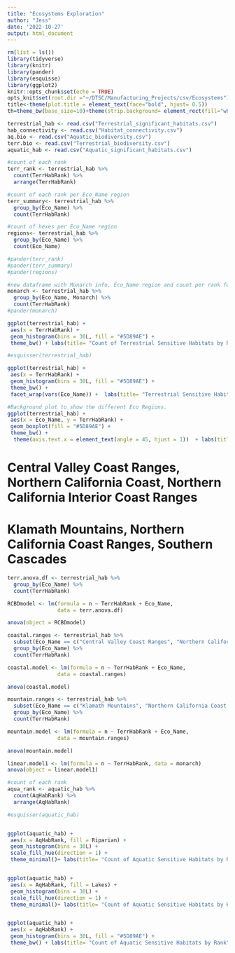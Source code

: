 ```yaml
---
title: "Ecosystems Exploration"
author: "Jess"
date: '2022-10-27'
output: html_document
---
```


```r
rm(list = ls())
library(tidyverse)
library(knitr)
library(pander)
library(esquisse)
library(ggplot2)
knitr::opts_chunk$set(echo = TRUE)
opts_knit$set(root.dir ="~/DTSC/Manufacturing_Projects/csv/Ecosystems")
title<-theme(plot.title = element_text(face="bold", hjust= 0.5))
th=theme_bw(base_size=10)+theme(strip.background= element_rect(fill="white"))
```

```r
terrestrial_hab <- read.csv("Terrestrial_significant_habitats.csv")
hab_connectivity <- read.csv("Habitat_connectivity.csv")
aq.bio <- read.csv("Aquatic_biodiversity.csv")
terr.bio <- read.csv("Terrestrial_biodiversity.csv")
aquatic_hab <- read.csv("Aquatic_significant_habitats.csv")
```


```r
#count of each rank
terr_rank <- terrestrial_hab %>% 
  count(TerrHabRank) %>% 
  arrange(TerrHabRank)

#count of each rank per Eco_Name region
terr_summary<- terrestrial_hab %>% 
  group_by(Eco_Name) %>% 
  count(TerrHabRank)

#count of hexes per Eco_Name region
regions<- terrestrial_hab %>% 
  group_by(Eco_Name) %>% 
  count(Eco_Name)

#pander(terr_rank)
#pander(terr_summary)
#pander(regions)
```


```r
#new dataframe with Monarch info, Eco_Name region and count per rank for each factor.
monarch <- terrestrial_hab %>% 
  group_by(Eco_Name, Monarch) %>% 
  count(TerrHabRank)
#pander(monarch)

```

```r
ggplot(terrestrial_hab) +
 aes(x = TerrHabRank) +
 geom_histogram(bins = 30L, fill = "#5D89AE") +
 theme_bw() + labs(title= "Count of Terrestrial Sensitive Habitats by Rank", x = "Terrestrial Sensitive Habitat Rank", y= "Count of Hexes") + title
```


```r
#esquisser(terrestrial_hab)

ggplot(terrestrial_hab) +
 aes(x = TerrHabRank) +
 geom_histogram(bins = 30L, fill = "#5D89AE") +
 theme_bw() +
 facet_wrap(vars(Eco_Name)) +  labs(title= "Terrestrial Sensitive Habitats Count by Eco-Region", x = "Terrestrial Sensitive Habitat Rank", y= "Count of Terrestrial Hexes") + title
```

```r

#Background plot to show the different Eco Regions. 
ggplot(terrestrial_hab) +
 aes(x = Eco_Name, y = TerrHabRank) +
 geom_boxplot(fill = "#5D89AE") +
 theme_bw() +
  theme(axis.text.x = element_text(angle = 45, hjust = 1))  + labs(title= "Terrestrial Sensitive Habitats by Eco-Region", x = "Eco-Region", y= "Terrestrial Sensitive Habitat Rank") + title
```
# Central Valley Coast Ranges, Northern California Coast, Northern California Interior Coast Ranges
# Klamath Mountains, Northern California Coast Ranges, Southern Cascades

```r
terr.anova.df <- terrestrial_hab %>% 
  group_by(Eco_Name) %>% 
  count(TerrHabRank)

RCBDmodel <- lm(formula = n ~ TerrHabRank + Eco_Name,
                data = terr.anova.df)

anova(object = RCBDmodel)
```

```r
coastal.ranges <- terrestrial_hab %>% 
  subset(Eco_Name == c("Central Valley Coast Ranges", "Northern California Coast", "Northern California Interior Coast Ranges")) %>% 
  group_by(Eco_Name) %>% 
  count(TerrHabRank)

coastal.model <- lm(formula = n ~ TerrHabRank + Eco_Name,
                data = coastal.ranges)

anova(coastal.model)
```

```r
mountain.ranges <- terrestrial_hab %>% 
  subset(Eco_Name == c("Klamath Mountains", "Northern California Coast Ranges", "Southern Cascades")) %>%
  group_by(Eco_Name) %>% 
  count(TerrHabRank)

mountain.model <- lm(formula = n ~ TerrHabRank + Eco_Name,
                data = mountain.ranges)

anova(mountain.model)
```



```r
linear.model1 <- lm(formula = n ~ TerrHabRank, data = monarch)
anova(object = linear.model1)
```


```r
#count of each rank
aqua_rank <- aquatic_hab %>% 
  count(AqHabRank) %>% 
  arrange(AqHabRank)

#esquisser(aquatic_hab)


ggplot(aquatic_hab) +
 aes(x = AqHabRank, fill = Riparian) +
 geom_histogram(bins = 30L) +
 scale_fill_hue(direction = 1) +
 theme_minimal()+ labs(title= "Count of Aquatic Sensitive Habitats by Rank", x = "Aquatic Sensitive Habitat Rank", y= "Count of HUC 12") + title


ggplot(aquatic_hab) +
 aes(x = AqHabRank, fill = Lakes) +
 geom_histogram(bins = 30L) +
 scale_fill_hue(direction = 1) +
 theme_minimal()+ labs(title= "Count of Aquatic Sensitive Habitats by Rank", x = "Aquatic Sensitive Habitat Rank", y= "Count of HUC 12") + title


ggplot(aquatic_hab) +
 aes(x = AqHabRank) +
 geom_histogram(bins = 30L, fill = "#5D89AE") +
 theme_bw() + labs(title= "Count of Aquatic Sensitive Habitats by Rank", x = "Aquatic Sensitive Habitat Rank", y= "Count of HUC 12") + title

```

```r

```


